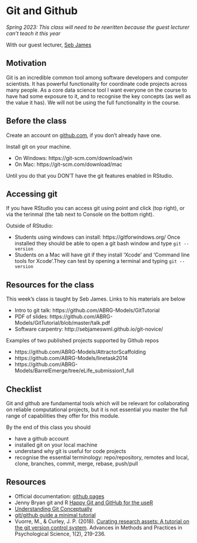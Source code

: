 # Git and Github

:::: {.info}
*Spring 2023: This class will need to be rewritten because the guest lecturer can't teach it this year*  
::::

With our guest lecturer, [Seb James](https://www.sheffield.ac.uk/psychology/people/research/sebastian-james-0)

## Motivation

Git is an incredible common tool among software developers and computer scientists. It has powerful functionality for coordinate code projects across many people. As a core data science tool I want everyone on the course to have had some exposure to it, and to recognise the key concepts (as well as the value it has). We will not be using the full functionality in the course.


## Before the class

Create an account on [github.com](https://github.com/), if you don't already have one.

Install git on your machine. 

  * On Windows: https://git-scm.com/download/win
  * On Mac: https://git-scm.com/download/mac
  
Until you do that you DON'T have the git features enabled in RStudio.


## Accessing git 

If you have RStudio you can access git using point and click (top right), or via the terinmal (the tab next to Console on the bottom right). 

Outside of RStudio:

 * Students using windows can install: https://gitforwindows.org/ Once installed they should be able to open a git bash window and type ``git --version``
 * Students on a Mac will have git if they install 'Xcode' and 'Command line tools for Xcode'.They can test by opening a terminal and typing ``git --version``


## Resources for the class

This week's class is taught by Seb James. Links to his materials are below


* Intro to git talk: https://github.com/ABRG-Models/GitTutorial
* PDF of slides: https://github.com/ABRG-Models/GitTutorial/blob/master/talk.pdf
* Software carpentry: http://sebjameswml.github.io/git-novice/

Examples of two published projects supported by Github repos

* https://github.com/ABRG-Models/AttractorScaffolding
* https://github.com/ABRG-Models/linetask2014
* https://github.com/ABRG-Models/BarrelEmerge/tree/eLife_submission1_full

## Checklist

Git and github are fundamental tools which will be relevant for collaborating on reliable computational projects, but it is not essential you master the full range of capabilities they offer for this module.

By the end of this class you should


* have a github account
* installed git on your local machine
* understand why git is useful for code projects
* recognise the essential terminology: repo/repository, remotes and local, clone, branches, commit, merge, rebase, push/pull

## Resources

* Official documentation: [github pages](https://help.github.com/en/github/working-with-github-pages)
* Jenny Bryan git and R [Happy Git and GitHub for the useR](https://happygitwithr.com/index.html)
* [Understanding Git Conceptually](https://www.sbf5.com/~cduan/technical/git/)
* [git/github guide a minimal tutorial](https://kbroman.org/github_tutorial/)
* Vuorre, M., & Curley, J. P. (2018). [Curating research assets: A tutorial on the git version control system](https://journals.sagepub.com/doi/full/10.1177/2515245918754826). Advances in Methods and Practices in Psychological Science, 1(2), 219-236.

